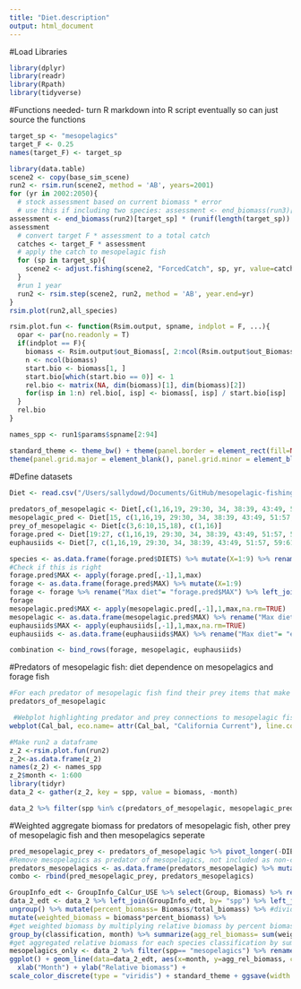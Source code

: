 ```yaml
---
title: "Diet.description"
output: html_document
---
```


#Load Libraries
```r
library(dplyr)
library(readr)
library(Rpath)
library(tidyverse)
```

#Functions needed- turn R markdown into R script eventually so can just source the functions
```r
target_sp <- "mesopelagics"
target_F <- 0.25
names(target_F) <- target_sp 

library(data.table)
scene2 <- copy(base_sim_scene)
run2 <- rsim.run(scene2, method = 'AB', years=2001)
for (yr in 2002:2050){
  # stock assessment based on current biomass * error
  # use this if including two species: assessment <- end_biomass(run3)[target_sp] * (runif(2) + 0.5)   
assessment <- end_biomass(run2)[target_sp] * (runif(length(target_sp)) + 0.5) #argument of length 0 means input is of length zero 
assessment
  # convert target F * assessment to a total catch 
  catches <- target_F * assessment
  # apply the catch to mesopelagic fish
  for (sp in target_sp){
    scene2 <- adjust.fishing(scene2, "ForcedCatch", sp, yr, value=catches[sp])
  }
  #run 1 year
  run2 <- rsim.step(scene2, run2, method = 'AB', year.end=yr)  
}  
rsim.plot(run2,all_species)  

rsim.plot.fun <- function(Rsim.output, spname, indplot = F, ...){
  opar <- par(no.readonly = T)
  if(indplot == F){
    biomass <- Rsim.output$out_Biomass[, 2:ncol(Rsim.output$out_Biomass)]
    n <- ncol(biomass)
    start.bio <- biomass[1, ]
    start.bio[which(start.bio == 0)] <- 1
    rel.bio <- matrix(NA, dim(biomass)[1], dim(biomass)[2])
    for(isp in 1:n) rel.bio[, isp] <- biomass[, isp] / start.bio[isp]
  }
  rel.bio
} 

names_spp <- run1$params$spname[2:94]

standard_theme <- theme_bw() + theme(panel.border = element_rect(fill=NA, colour = "black", size=1)) + 
theme(panel.grid.major = element_blank(), panel.grid.minor = element_blank()) + theme(legend.text.align= 0, legend.title= element_text(size = 12), legend.text = element_text(size= 10), axis.text=element_text(size=10), axis.title=element_text(size=12)) 

```

#Define datasets
```r
Diet <- read.csv("/Users/sallydowd/Documents/GitHub/mesopelagic-fishing/Data/Diet_CalCur_USE.csv")  
  
predators_of_mesopelagic <- Diet[,c(1,16,19, 29:30, 34, 38:39, 43:49, 51:57, 59:61, 64, 66:68, 70:71, 73:74, 77:81, 83, 86:89)]
mesopelagic_pred <- Diet[15, c(1,16,19, 29:30, 34, 38:39, 43:49, 51:57, 59:61, 64, 66:68, 70:71, 73:74, 77:81, 83, 86:89)]
prey_of_mesopelagic <- Diet[c(3,6:10,15,18), c(1,16)]
forage.pred <- Diet[19:27, c(1,16,19, 29:30, 34, 38:39, 43:49, 51:57, 59:61, 64, 66:68, 70:71, 73:74, 77:81, 83, 86:89)]
euphausiids <- Diet[7, c(1,16,19, 29:30, 34, 38:39, 43:49, 51:57, 59:61, 64, 66:68, 70:71, 73:74, 77:81, 83, 86:89)]

species <- as.data.frame(forage.pred$DIETS) %>% mutate(X=1:9) %>% rename("Species"= "forage.pred$DIETS")
#Check if this is right 
forage.pred$MAX <- apply(forage.pred[,-1],1,max)
forage <- as.data.frame(forage.pred$MAX) %>% mutate(X=1:9)
forage <- forage %>% rename("Max diet"= "forage.pred$MAX") %>% left_join(species, by= "X") %>% select(-X)
forage
mesopelagic.pred$MAX <- apply(mesopelagic.pred[,-1],1,max,na.rm=TRUE)
mesopelagic <- as.data.frame(mesopelagic.pred$MAX) %>% rename("Max diet"= "mesopelagic.pred$MAX") %>% mutate("Species"= "mesopelagic fish")
euphausiids$MAX <- apply(euphausiids[,-1],1,max,na.rm=TRUE)
euphausiids <- as.data.frame(euphausiids$MAX) %>% rename("Max diet"= "euphausiids$MAX") %>% mutate("Species"= "euphausiids")

combination <- bind_rows(forage, mesopelagic, euphausiids)
```

#Predators of mesopelagic fish: diet dependence on mesopelagics and forage fish
```r
#For each predator of mesopelagic fish find their prey items that make up at least 5% of their diet
predators_of_mesopelagic

 #Webplot highlighting predator and prey connections to mesopelagic fish  
webplot(Cal_bal, eco.name= attr(Cal_bal, "California Current"), line.col="grey", labels=TRUE, highlight= "mesopelagics", highlight.col= c("blue", "red", "NA"), label.num=TRUE, label.cex=0.7, fleets=FALSE)
```

```r
#Make run2 a dataframe 
z_2 <-rsim.plot.fun(run2)
z_2<-as.data.frame(z_2)
names(z_2) <- names_spp
z_2$month <- 1:600
library(tidyr)
data_2 <- gather(z_2, key = spp, value = biomass, -month)

data_2 %>% filter(spp %in% c(predators_of_mesopelagic, mesopelagic_pred))
```

#Weighted aggregate biomass for predators of mesopelagic fish, other prey of mesopelagic fish and then mesopelagics seperate 
```r
pred_mesopelagic_prey <- predators_of_mesopelagic %>% pivot_longer(-DIETS) %>% filter(value >= 0.05) %>% select(DIETS) %>% unique() %>% rename(spp = DIETS) %>% mutate(classification= "Other prey") #Make dataset longer by increasing number of rows, only select prey when at least one predators depends on them for >= 5% of their diet
#Remove mesopelagics as predator of mesopelagics, not included as non-commercial or commercial predator in the study
predators_mesopelagics <- as.data.frame(predators_mesopelagic) %>% mutate(classification= "Predators") %>% rename(spp= predators_mesopelagic) %>% filter(!spp== "mesopelagics")
combo <- rbind(pred_mesopelagic_prey, predators_mesopelagics)

GroupInfo_edt <- GroupInfo_CalCur_USE %>% select(Group, Biomass) %>% rename(spp= Group) #select original biomass from group info 
data_2_edt <- data_2 %>% left_join(GroupInfo_edt, by= "spp") %>% left_join(combo, by= "spp") %>% drop_na() %>% group_by(classification, month) %>% mutate(total_biomass = sum(Biomass)) %>% #sum initial biomass of each species classification by month
ungroup() %>% mutate(percent_biomass= Biomass/total_biomass) %>% #divide initial biomass for a species by total biomass for a species group
mutate(weighted_biomass = biomass*percent_biomass) %>%
#get weighted biomass by multiplying relative biomass by percent biomass 
group_by(classification, month) %>% summarize(agg_rel_biomass= sum(weighted_biomass))
#get aggregated relative biomass for each species classification by summing weighted biomass for each species classification for each month  
mesopelagics_only <- data_2 %>% filter(spp== "mesopelagics") %>% rename(Mesopelagics= "spp")
ggplot() + geom_line(data=data_2_edt, aes(x=month, y=agg_rel_biomass, col= as.factor(classification))) + geom_line(data=mesopelagics_only, aes(x = month, y = biomass, col= "Mesopelagics")) + labs(col= "Species classification") +
  xlab("Month") + ylab("Relative biomass") + 
scale_color_discrete(type = "viridis") + standard_theme + ggsave(width = 6, height = 6, "/Users/sallydowd/Documents/OTZ.manuscript/Images/preds.otherprey.25.jpeg")

```


